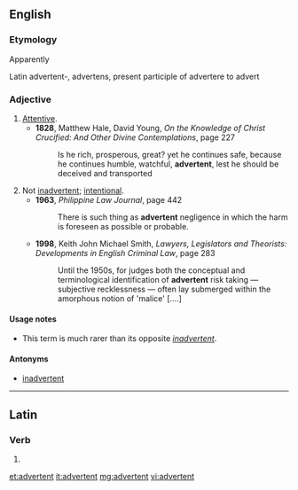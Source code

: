 ==English==

===Etymology===
Apparently {{back-form|inadvertent|nocap=1}}

Latin advertent-, advertens, present participle of advertere to advert

===Adjective===
{{en-adj}}

# [[attentive|Attentive]].
#* '''1828''', Matthew Hale, David Young, ''On the Knowledge of Christ Crucified: And Other Divine Contemplations'', page 227
#*: Is he rich, prosperous, great? yet he continues safe, because he continues humble, watchful, '''advertent''', lest he should be deceived and transported
# Not [[inadvertent]]; [[intentional]].
#* '''1963''', ''Philippine Law Journal'', page 442
#*: There is such thing as '''advertent''' negligence in which the harm is foreseen as possible or probable.
#* '''1998''', Keith John Michael Smith, ''Lawyers, Legislators and Theorists: Developments in English Criminal Law'', page 283
#*: Until the 1950s, for judges both the conceptual and terminological identification of '''advertent''' risk taking — subjective recklessness — often lay submerged within the amorphous notion of 'malice' [....]

====Usage notes====
* This term is much rarer than its opposite ''[[inadvertent]]''.

====Antonyms====
* {{sense|intentional}} [[inadvertent]]

----

==Latin==

===Verb===
{{la-verb-form|advertent}}

# {{conjugation of|adverto|advertō|3|p|fut|act|ind|lang=la}}

[[et:advertent]]
[[it:advertent]]
[[mg:advertent]]
[[vi:advertent]]